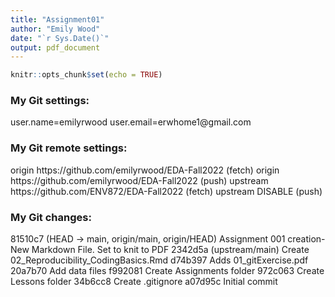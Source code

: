```yaml
---
title: "Assignment01"
author: "Emily Wood"
date: "`r Sys.Date()`"
output: pdf_document
---
```


```r
knitr::opts_chunk$set(echo = TRUE)
```

### My Git settings:
user.name=emilyrwood
user.email=erwhome1@gmail.com

### My Git remote settings:
origin  https://github.com/emilyrwood/EDA-Fall2022 (fetch)
origin  https://github.com/emilyrwood/EDA-Fall2022 (push)
upstream        https://github.com/ENV872/EDA-Fall2022 (fetch)
upstream        DISABLE (push)

### My Git changes:
81510c7 (HEAD -> main, origin/main, origin/HEAD) Assignment 001 creation- New Markdown File. Set to knit to PDF
2342d5a (upstream/main) Create 02_Reproducibility_CodingBasics.Rmd
d74b397 Adds 01_gitExercise.pdf
20a7b70 Add data files
f992081 Create Assignments folder
972c063 Create Lessons folder
34b6cc8 Create .gitignore
a07d95c Initial commit